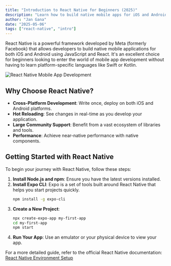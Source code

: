 ```yaml
---
title: "Introduction to React Native for Beginners (2025)"
description: "Learn how to build native mobile apps for iOS and Android using JavaScript and React Native."
author: "Jan Gana"
date: "2025-05-06"
tags: ["react-native", "intro"]
---
```


React Native is a powerful framework developed by Meta (formerly Facebook) that allows developers to build native mobile applications for both iOS and Android using JavaScript and React. It's an excellent choice for beginners looking to enter the world of mobile app development without having to learn platform-specific languages like Swift or Kotlin.

![React Native Mobile App Development](https://raw.githubusercontent.com/JanGanaCode/jangana-dev-blogposts/main/images/react-native-intro.png)

## Why Choose React Native?

- **Cross-Platform Development**: Write once, deploy on both iOS and Android platforms.
- **Hot Reloading**: See changes in real-time as you develop your application.
- **Large Community Support**: Benefit from a vast ecosystem of libraries and tools.
- **Performance**: Achieve near-native performance with native components.

## Getting Started with React Native

To begin your journey with React Native, follow these steps:

1. **Install Node.js and npm**: Ensure you have the latest versions installed.
2. **Install Expo CLI**: Expo is a set of tools built around React Native that helps you start projects quickly.
   ```bash
   npm install -g expo-cli
   ```
3. **Create a New Project**:
   ```bash
   npx create-expo-app my-first-app
   cd my-first-app
   npm start
   ```
4. **Run Your App**: Use an emulator or your physical device to view your app.

For a more detailed guide, refer to the official React Native documentation: [React Native Environment Setup](https://reactnative.dev/docs/environment-setup)

<Socials />
